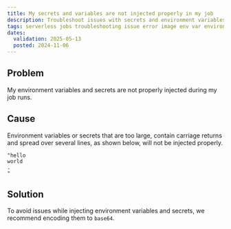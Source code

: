 ```yaml
---
title: My secrets and variables are not injected properly in my job
description: Troubleshoot issues with secrets and environment variables while using Scaleway Serverless Jobs.
tags: serverless jobs troubleshooting issue error image env var environment variables secrets secret manager
dates:
  validation: 2025-05-13
  posted: 2024-11-06
---
```


## Problem

My environment variables and secrets are not properly injected during my job runs.

## Cause

Environment variables or secrets that are too large, contain carriage returns and spread over several lines, as shown below, will not be injected properly.

```
"hello
world
.
"
```

## Solution 

To avoid issues while injecting environment variables and secrets, we recommend encoding them to `base64`.
